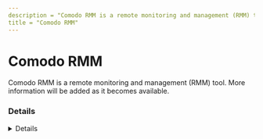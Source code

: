 ```yaml
---
description = "Comodo RMM is a remote monitoring and management (RMM) tool. More information will be added as it becomes available."
title = "Comodo RMM"
---
```




# Comodo RMM

Comodo RMM is a remote monitoring and management (RMM) tool. More information will be added as it becomes available.

### Details
<Details author={""}
         category={""}
         created={""}
         website={""}
         lastModified={"2024-02-07"}
         privileges={""}
         free={ false }
         verification={ false }
/>

#### Installation Paths
<Card code={ ["itsmagent.exe", "rviewer.exe"] }/>

#### Supported OS
<Badges color="warning" badges={ ["Windows"] }/>




### Forensic Artifacts




#### Network Artifacts
<EuiSpacer size="xl"/>
<NetworkArtifactsTable data={ [{"Description": "Known remote domains", "Domains": ["*.itsm-us1.comodo.com", "*mdmsupport.comodo.com", "one.comodo.com"], "Ports": []}] }/>




### Detections
- Detects potential network activity of Comodo RMM RMM tool
  - [Sigma Rule](https://github.com/magicsword-io/LOLRMM/blob/main/detections/sigma/comodo_rmm_network_sigma.yml)
- Detects potential processes activity of Comodo RMM RMM tool
  - [Sigma Rule](https://github.com/magicsword-io/LOLRMM/blob/main/detections/sigma/comodo_rmm_processes_sigma.yml)

### References
- [https://help.itarian.com/topic-459-1-1005-14776-Appendix-1b---Endpoint-Manager-Services---IP-Nos,-Host-Names-and-Port-Details---US-Customers.html](https://help.itarian.com/topic-459-1-1005-14776-Appendix-1b---Endpoint-Manager-Services---IP-Nos,-Host-Names-and-Port-Details---US-Customers.html)

